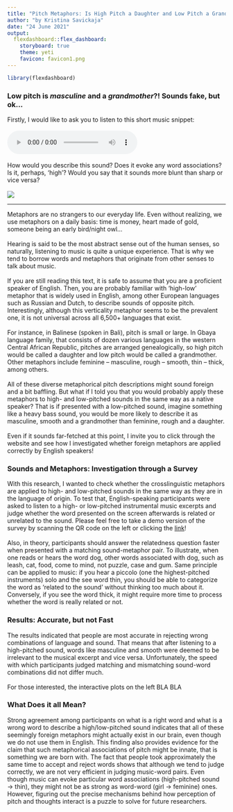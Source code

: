 ```yaml
---
title: "Pitch Metaphors: Is High Pitch a Daughter and Low Pitch a Grandmother?"
author: "by Kristina Savickaja"
date: "24 June 2021"
output: 
  flexdashboard::flex_dashboard:
    storyboard: true
    theme: yeti
    favicon: favicon1.png
---
```


```r
library(flexdashboard)
```

### Low pitch is *masculine* and a *grandmother*?! Sounds fake, but ok… {data-commentary-width=800}

Firstly, I would like to ask you to listen to this short music snippet: \
\
<audio controls>
  <source src="h_3.wav" type="audio/mpeg">
</audio>  <br> \
How would you describe this sound? Does it evoke any word associations? Is it, perhaps, 'high'? Would you say that it sounds more blunt than sharp or vice versa? \
\
![](Picture1.jpg)

***
Metaphors are no strangers to our everyday life. Even without realizing, we use metaphors on a daily basis: time is money, heart made of gold, someone being an early bird/night owl… \
\
Hearing is said to be the most abstract sense out of the human senses, so naturally, listening to music is quite a unique experience. That is why we tend to borrow words and metaphors that originate from other senses to talk about music. \
\
If you are still reading this text, it is safe to assume that you are a proficient speaker of English. Then, you are probably familiar with ‘high-low’ metaphor that is widely used in English, among other European languages such as Russian and Dutch, to describe sounds of opposite pitch. Interestingly, although this verticality metaphor seems to be the prevalent one, it is not universal across all 6,500+ languages that exist. \
\
For instance, in Balinese (spoken in Bali), pitch is small or large. In Gbaya language family, that consists of dozen various languages in the western Central African Republic, pitches are arranged genealogically, so high pitch would be called a daughter and low pitch would be called a grandmother. Other metaphors include feminine – masculine, rough – smooth, thin – thick, among others. \
\
All of these diverse metaphorical pitch descriptions might sound foreign and a bit baffling. But what if I told you that you would probably apply these metaphors to high- and low-pitched sounds in the same way as a native speaker? That is if presented with a low-pitched sound, imagine something like a heavy bass sound, you would be more likely to describe it as masculine, smooth and a grandmother than feminine, rough and a daughter. \
\
Even if it sounds far-fetched at this point, I invite you to click through the website and see how I investigated whether foreign metaphors are applied correctly by English speakers!

### Sounds and Metaphors: Investigation through a Survey

With this research, I wanted to check whether the crosslinguistic metaphors are applied to high- and low-pitched sounds in the same way as they are in the language of origin. To test that, English-speaking participants were asked to listen to a high- or low-pitched instrumental music excerpts and judge whether the word presented on the screen afterwards is related or unrelated to the sound. Please feel free to take a demo version of the survey by scanning the QR code on the left or clicking the [link](https://uvacommscience.eu.qualtrics.com/jfe/form/SV_eEFlcMixKZ2fP4W)! \
\
Also, in theory, participants should answer the relatedness question faster when presented with a matching sound-metaphor pair. To illustrate, when one reads or hears the word dog, other words associated with dog, such as leash, cat, food, come to mind, not puzzle, case and gum. Same principle can be applied to music: if you hear a piccolo (one the highest-pitched instruments) solo and the see word thin, you should be able to categorize the word as ‘related to the sound’ without thinking too much about it. Conversely, if you see the word thick, it might require more time to process whether the word is really related or not. \

### Results: Accurate, but not Fast

The results indicated that people are most accurate in rejecting wrong combinations of language and sound. That means that after listening to a high-pitched sound, words like masculine and smooth were deemed to be irrelevant to the musical excerpt and vice versa. Unfortunately, the speed with which participants judged matching and mismatching sound-word combinations did not differ much. \
\
For those interested, the interactive plots on the left BLA BLA

### What Does it all Mean?

Strong agreement among participants on what is a right word and what is a wrong word to describe a high/low-pitched sound indicates that all of these seemingly foreign metaphors might actually exist in our brain, even though we do not use them in English. This finding also provides evidence for the claim that such metaphorical associations of pitch might be innate, that is something we are born with. The fact that people took approximately the same time to accept and reject words shows that although we tend to judge correctly, we are not very efficient in judging music-word pairs. Even though music can evoke particular word associations (high-pitched sound → thin), they might not be as strong as word-word (girl → feminine) ones.  However, figuring out the precise mechanisms behind how perception of pitch and thoughts interact is a puzzle to solve for future researchers.